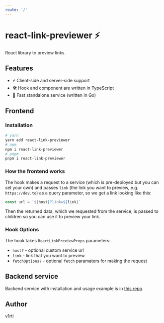 ```yaml
---
route: '/'
---
```



# react-link-previewer ⚡

React library to preview links.

## Features

- ⚡ Client-side and server-side support
- 🛠️ Hook and component are written in TypeScript
- 🚀 Fast standalone service (written in Go)

## Frontend

### Installation

```sh
# yarn
yarn add react-link-previewer
# npm
npm i react-link-previewer
# pnpm
pnpm i react-link-previewer
```

### How the frontend works

The hook makes a request to a service (which is pre-deployed but you can set your own) and passes `link` (the link you want to preview, e.g. `https://dev.to`) as a query parameter, so we get a link looking like this:

```js
const url = `${host}?link=${link}`
```

Then the returned data, which we requested from the service, is passed to children so you can use it to preview your link.

### Hook Options

The hook takes `ReactLinkPreviewProps` parameters:

- `host?` - optional custom service url
- `link` - link that you want to preview
- `fetchOptions?` - optional `fetch` paramaters for making the request

## Backend service

Backend service with installation and usage example is in [this repo](https://github.com/talentlessguy/og-service/).

## Author

<A link="https://v1rtl.site">v1rtl</A>
